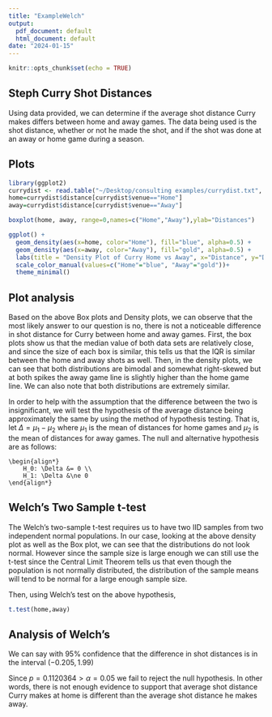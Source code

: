 ```yaml
---
title: "ExampleWelch"
output:
  pdf_document: default
  html_document: default
date: "2024-01-15"
---
```


```r
knitr::opts_chunk$set(echo = TRUE)
```

## Steph Curry Shot Distances

Using data provided, we can determine if the average shot distance Curry makes differs between 
home and away games. The data being used is the shot distance, whether or not he made the shot, 
and if the shot was done at an away or home game during a season. 

## Plots

```r
library(ggplot2)
currydist <- read.table("~/Desktop/consulting examples/currydist.txt", header=TRUE)
home=currydist$distance[currydist$venue=="Home"]
away=currydist$distance[currydist$venue=="Away"]

boxplot(home, away, range=0,names=c("Home","Away"),ylab="Distances")

ggplot() +
  geom_density(aes(x=home, color="Home"), fill="blue", alpha=0.5) +
  geom_density(aes(x=away, color="Away"), fill="gold", alpha=0.5) +
  labs(title = "Density Plot of Curry Home vs Away", x="Distance", y="Density") +
  scale_color_manual(values=c("Home"="blue", "Away"="gold"))+
  theme_minimal()
```

## Plot analysis

Based on the above Box plots and Density plots, we can observe that the most likely answer to our question is no,
there is not a noticeable difference in shot distance for Curry between home and away games. First, the box plots 
show us that the median value of both data sets are relatively close, and since the size of each box is similar, 
this tells us that the IQR is similar between the home and away shots as well. Then, in the density plots, we can 
see that both distributions are bimodal and somewhat right-skewed but at both spikes the away game line is slightly 
higher than the home game line. We can also note that both distributions are extremely similar.

In order to help with the assumption that the difference between the two is insignificant, we will test the 
hypothesis of the average distance being approximately the same by using the method of hypothesis testing. That is,
let $\Delta =\mu_1 -\mu_2$ where $\mu_1$ is the mean of distances for home games and $\mu_2$ is the mean of 
distances for away games. The null and alternative hypothesis are as follows:

    \begin{align*}
        H_0: \Delta &= 0 \\
        H_1: \Delta &\ne 0
    \end{align*}
    
## Welch's Two Sample t-test

The Welch's two-sample t-test requires us to have two IID samples from two independent normal populations. In our 
case, looking at the above density plot as well as the Box plot, we can see that the distributions do not look 
normal. However since the sample size is large enough we can still use the t-test since the Central Limit Theorem
tells us that even though the population is not normally distributed, the distribution of the sample means will 
tend to be normal for a large enough sample size. 

Then, using Welch's test on the above hypothesis, 

```r
t.test(home,away)
```
## Analysis of Welch's

We can say with $95\%$ confidence that the difference in shot distances is in the interval $(-0.205,1.99)$

Since $p=0.1120364>\alpha=0.05$ we fail to reject the null hypothesis. In other words, there is not enough evidence
to support that average shot distance Curry makes at home is different than the average shot distance he makes away. 


